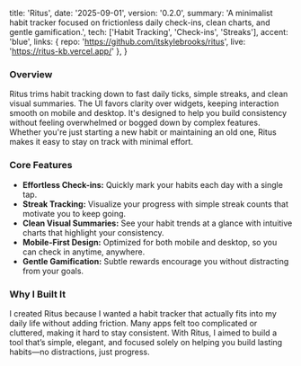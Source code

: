   title: 'Ritus',
  date: '2025-09-01',
  version: '0.2.0',
  summary: 'A minimalist habit tracker focused on frictionless daily check-ins, clean charts, and gentle gamification.',
  tech: ['Habit Tracking', 'Check-ins', 'Streaks'],
  accent: 'blue',
  links: { repo: 'https://github.com/itskylebrooks/ritus', live: 'https://ritus-kb.vercel.app/' },
}

### Overview

Ritus trims habit tracking down to fast daily ticks, simple streaks, and clean visual summaries. The UI favors clarity over widgets, keeping interaction smooth on mobile and desktop. It's designed to help you build consistency without feeling overwhelmed or bogged down by complex features. Whether you're just starting a new habit or maintaining an old one, Ritus makes it easy to stay on track with minimal effort.

### Core Features

- **Effortless Check-ins:** Quickly mark your habits each day with a single tap.
- **Streak Tracking:** Visualize your progress with simple streak counts that motivate you to keep going.
- **Clean Visual Summaries:** See your habit trends at a glance with intuitive charts that highlight your consistency.
- **Mobile-First Design:** Optimized for both mobile and desktop, so you can check in anytime, anywhere.
- **Gentle Gamification:** Subtle rewards encourage you without distracting from your goals.

### Why I Built It

I created Ritus because I wanted a habit tracker that actually fits into my daily life without adding friction. Many apps felt too complicated or cluttered, making it hard to stay consistent. With Ritus, I aimed to build a tool that’s simple, elegant, and focused solely on helping you build lasting habits—no distractions, just progress.
